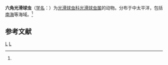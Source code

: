 {{Speciesbox
| taxon = Liosphaera hexagonia
| binomial_authority = ([[恩斯特·海克尔|Haeckel]], 1887)<ref name='id8965'>{{cite web| url =http://www.bioinfo.cn/db05/BjdwSpecies.php?action=view&id=8965| title =六角光滑球虫| work =《中国动物物种编目数据库》| publisher =中国科学院微生物研究所| author =中国科学院动物研究所| accessdate =2009-04-16| deadurl =yes| archiveurl =https://web.archive.org/web/20160305002818/http://www.bioinfo.cn/db05/BjdwSpecies.php?action=view&id=8965| archivedate =2016-03-05}}</ref>
}}

'''六角光滑球虫'''（[[学名|学名]]：{{lang|la|''Liosphaera hexagonia''}}）为[[光滑球虫科|光滑球虫科]][[光滑球虫属|光滑球虫属]]的动物。分布于中太平洋，包括[[南海|南海]]等海域。<ref name='id8965'/>

== 参考文献 ==
{{reflist}}

{{放射虫小作品}}

{{Taxonbar}}
[[Category:1887年描述的动物|L]]
[[Category:光滑球虫属|L]]